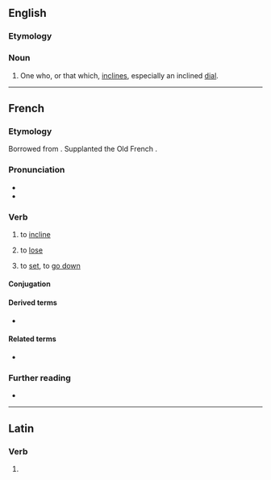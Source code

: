 ==English==

===Etymology===
{{suffix|en|incline|er}}

===Noun===
{{en-noun}}

# One who, or that which, [[incline]]s, especially an inclined [[dial]].

{{Webster 1913}}

----

==French==

===Etymology===
Borrowed from {{bor|fr|la|inclino|inclīnō, inclīnāre|incline, tilt}}. Supplanted the Old French {{m|fro|encliner}}.

===Pronunciation===
* {{fr-IPA}}
* {{audio|Fr-incliner.ogg|Audio|lang=fr}}

===Verb===
{{fr-verb}}

# to [[incline]]
# {{lb|fr|reflexive}} to [[lose]]
# {{lb|fr|reflexive}} to [[set]], to [[go down]]

====Conjugation====
{{fr-conj-auto}}

====Derived terms====
* {{l|fr|inclinaison}}

====Related terms====
* {{l|fr|inclination}}

===Further reading===
* {{R:TLFi}}

----

==Latin==

===Verb===
{{la-verb-form|inclīner}}

# {{inflection of|inclīnō||1|s|pres|pasv|subj|lang=la}}